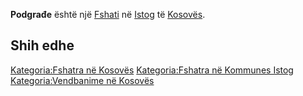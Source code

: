 {{Fshat në Kosovës
 | Emri                = Podgrađe
 | EmriAlt                = Gjytet-i,Podgrade,Podgrađe,Pogragje,Pogragjë,Pograxha,Pograxhe,Pograxhë,Подграђе
 | Emri (Rasa dhanore) = 
 | Figura              = 
 | Shteti              = Kosovës
 | Komuna              = Istog
 | Kodi postar         = 
 | Sipërfaqja          = 

 | Popullsia           = 

 | Regj. i popullsisë  = 
 | Dend. e popullsisë  = 
 | Faqja zyrtare       = 
 <!--- Koordinatat ----> 
 | Gjerësia            = 42.42917
 | Gjatësia            = 21.58278
 | Lartësia            = 
}}
'''Podgrađe''' është një [[Fshati]] në [[Istog]] të [[Kosovës]].

<!-- == Gjeografia == -->
<!-- == Historia == -->
<!-- == Demografia == -->
== Shih edhe ==
{{Komuna Istog}}
{{Kosovo-Administrata-Cung}}

[[Kategoria:Fshatra në Kosovës]]
[[Kategoria:Fshatra në Kommunes Istog]]
[[Kategoria:Vendbanime në Kosovës]]
